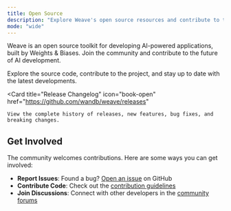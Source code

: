 ```yaml
---
title: Open Source
description: "Explore Weave's open source resources and contribute to the project"
mode: "wide"
---
```


Weave is an open source toolkit for developing AI-powered applications, built by Weights & Biases. Join the community and contribute to the future of AI development.

<CardGroup cols={2}>
  <Card
    title="GitHub Repository"
    icon="github"
    href="https://github.com/wandb/weave"
  >
    Explore the source code, contribute to the project, and stay up to date with the latest developments.
  </Card>
  
  <Card
    title="Release Changelog"
    icon="book-open"
    href="https://github.com/wandb/weave/releases"
  >
    View the complete history of releases, new features, bug fixes, and breaking changes.
  </Card>
</CardGroup>

## Get Involved

The community welcomes contributions. Here are some ways you can get involved:

- **Report Issues**: Found a bug? [Open an issue](https://github.com/wandb/weave/issues) on GitHub
- **Contribute Code**: Check out the [contribution guidelines](https://github.com/wandb/weave/blob/master/CONTRIBUTING.md)
- **Join Discussions**: Connect with other developers in the [community forums](https://github.com/wandb/weave/discussions)